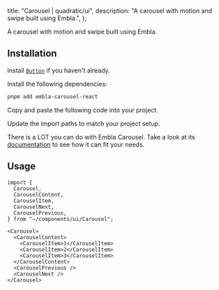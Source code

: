 
  title: "Carousel | quadratic/ui",
  description: "A carousel with motion and swipe built using Embla.",
};

<Title>Carousel</Title>
<Description>A carousel with motion and swipe built using Embla.</Description>
<ComponentPreview id="carousel" />

## Installation
<Steps>

<StepTitle>Install [`Button`](/docs/components/primitives/button) if you haven't already.</StepTitle>

<StepTitle>Install the following dependencies:</StepTitle>
<StepContent>
```bash
pnpm add embla-carousel-react
```
</StepContent>

<StepTitle>Copy and paste the following code into your project.</StepTitle>
<StepContent>
<FileSource id="carousel" />
</StepContent>

<StepTitle>Update the import paths to match your project setup.</StepTitle>

<StepTitle>There is a LOT you can do with Embla Carousel. Take a look at its [documentation](https://www.embla-carousel.com/get-started/react/) to see how it can fit your needs.</StepTitle>

</Steps>

## Usage
```tsx
import {
  Carousel,
  CarouselContent,
  CarouselItem,
  CarouselNext,
  CarouselPrevious,
} from "~/components/ui/Carousel";
```

```tsx
<Carousel>
  <CarouselContent>
    <CarouselItem>1</CarouselItem>
    <CarouselItem>2</CarouselItem>
    <CarouselItem>3</CarouselItem>
  </CarouselContent>
  <CarouselPrevious />
  <CarouselNext />
</Carousel>
```

<Footer previousLabel="Card" previousHref="/docs/components/patterns/card" nextLabel="Checkbox" nextHref="/docs/components/patterns/checkbox" />
